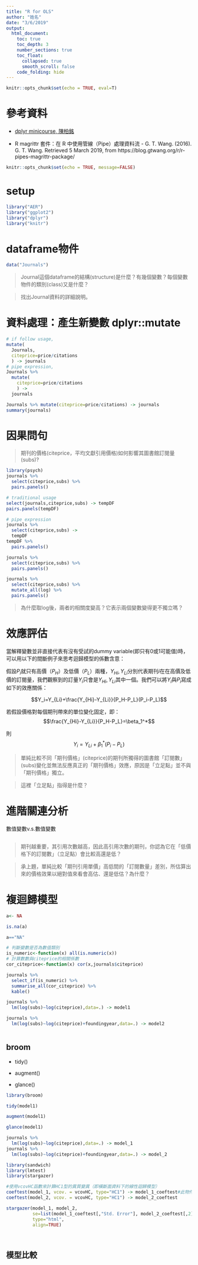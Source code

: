 ```yaml
---
title: "R for OLS"
author: "姓名"
date: "3/6/2019"
output: 
  html_document: 
    toc: true
    toc_depth: 3
    number_sections: true
    toc_float:
      collapsed: true
      smooth_scroll: false
    code_folding: hide
---
```


```r
knitr::opts_chunk$set(echo = TRUE, eval=T)
```

# 參考資料

  * [dplyr minicourse, 陳柏銘](https://bookdown.org/PoMingChen/Dplyr_minicourse/)
  
  * R magrittr 套件：在 R 中使用管線（Pipe）處理資料流 - G. T. Wang. (2016). G. T. Wang. Retrieved 5 March 2019, from https://blog.gtwang.org/r/r-pipes-magrittr-package/

```r
knitr::opts_chunk$set(echo = TRUE, message=FALSE)
```


# setup

```r
library("AER")
library("ggplot2")
library("dplyr")
library("knitr")
```


# dataframe物件


```r
data("Journals")
```


> Journal這個dataframe的結構(structure)是什麼？有幾個變數？每個變數物件的類別(class)又是什麼？

> 找出Journal資料的詳細說明。


# 資料處理：產生新變數 dplyr::mutate

```r
# if follow usage,
mutate(
  Journals,
  citeprice=price/citations
  ) -> journals
# pipe expression,
Journals %>% 
  mutate(
    citeprice=price/citations
    ) -> 
  journals
```



```r
Journals %>% mutate(citeprice=price/citations) -> journals
summary(journals)

```

# 因果問句

> 期刊的價格(citeprice，平均文獻引用價格)如何影響其圖書館訂閱量(subs)? 

```r
library(psych)
journals %>% 
  select(citeprice,subs) %>%
  pairs.panels()
```

```r
# traditional usage
select(journals,citeprice,subs) -> tempDF
pairs.panels(tempDF)
```

```r
# pipe expression
journals %>% 
  select(citeprice,subs) ->
  tempDF
tempDF %>%
  pairs.panels()
```

```r
journals %>% 
  select(citeprice,subs) %>%
  pairs.panels()
```


```r
journals %>% 
  select(citeprice,subs) %>%
  mutate_all(log) %>%
  pairs.panels()
```

> 為什麼取log後，兩者的相關度變高？它表示兩個變數變得更不獨立嗎？

# 效應評估

當解釋變數並非直接代表有沒有受試的dummy variable(即只有0或1可能值)時，可以用以下的間斷例子來思考迴歸模型的係數含意：

假設$P_i$就只有高價（$P_H$）及低價（$P_L$）兩種，$Y_{Hi},Y_{Li}$分別代表期刊$i$在在高價及低價的訂閱量，我們觀察到的訂量$Y_i$只會是$Y_{Hi},Y_{Li}$其中一個。我們可以將$Y_i$與$P_i$寫成如下的效應關係：

$$Y_i=Y_{Li}+\frac{Y_{Hi}-Y_{Li}}{P_H-P_L}(P_i-P_L)$$


若假設價格對每個期刊帶來的單位變化固定，即：
$$\frac{Y_{Hi}-Y_{Li}}{P_H-P_L}=\beta_1^*$$

則
$$Y_i=Y_{Li}+\beta_1^*(P_i-P_L)$$

> 單純比較不同「期刊價格」(citeprice)的期刊所獨得的圖書館「訂閱數」(subs)變化並無法反應真正的「期刊價格」效應，原因是「立足點」並不與「期刊價格」獨立。

> 這裡「立足點」指得是什麼？


# 進階關連分析

數值變數v.s.數值變數

```r


```

> 期刊越重要，其引用次數越高，因此高引用次數的期刊，你認為它在「低價格下的訂閱數」（立足點）會比較高還是低？

> 承上題，單純比較「期刊引用單價」高低間的「訂閱數量」差別，所估算出來的價格效果以絕對值來看會高估、還是低估？為什麼？

# 複迴歸模型

```r
a<- NA
```

```r
is.na(a)

a=="NA"
```


```r
# 判斷變數是否為數值類別
is_numeric<-function(x) all(is.numeric(x))
# 計算數數與citeprice的相關係數
cor_citeprice<-function(x) cor(x,journals$citeprice)

journals %>%  
  select_if(is_numeric) %>%
  summarise_all(cor_citeprice) %>%
  kable()
```
```r
journals %>% 
  lm(log(subs)~log(citeprice),data=.) -> model1

journals %>%
  lm(log(subs)~log(citeprice)+foundingyear,data=.) -> model2
```

```r

```

## broom 

  * tidy()
  
  * augment()
  
  * glance()

```r
library(broom)
```

```r
tidy(model1)
```

```r
augment(model1)
```

```r
glance(model1)
```

```r
journals %>% 
  lm(log(subs)~log(citeprice),data=.) -> model_1
journals %>%
  lm(log(subs)~log(citeprice)+foundingyear,data=.) -> model_2

library(sandwich)
library(lmtest)
library(stargazer)

#使用vcovHC函數來計算HC1型的異質變異（即橫斷面資料下的線性迴歸模型）
coeftest(model_1, vcov. = vcovHC, type="HC1") -> model_1_coeftest#此物件為矩陣
coeftest(model_2, vcov. = vcovHC, type="HC1") -> model_2_coeftest

stargazer(model_1, model_2, 
          se=list(model_1_coeftest[,"Std. Error"], model_2_coeftest[,2]),
          type="html",
          align=TRUE)
```
```r

```

```r

```


## 模型比較

```r

```
